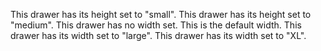
<Meta 
  title="Right Drawer/Drawer/Width" 
  component={RightDrawer}
/>

<Story name="Small">
  <MockAppBar />
  <MockPageBar />
  <MemoryRouter initialEntries={["drawer"]}>
    <RightDrawer path="drawer" width="small" onClose={action('close-drawer')}>
      <DrawerHeader title="Small" />
      <DrawerContent>
        This drawer has its height set to "small".
      </DrawerContent>
    </RightDrawer>
  </MemoryRouter>
</Story>

<Story name="Medium">
  <MockAppBar />
  <MockPageBar />
  <MemoryRouter initialEntries={["drawer"]}>
    <RightDrawer path="drawer" width="medium" onClose={action('close-drawer')}>
      <DrawerHeader title="Medium" />
      <DrawerContent>
        This drawer has its height set to "medium".
      </DrawerContent>
    </RightDrawer>
  </MemoryRouter>
</Story>

<Story name="Default">
  <MockAppBar />
  <MockPageBar />
  <MemoryRouter initialEntries={["drawer"]}>
    <RightDrawer path="drawer" onClose={action('close-drawer')}>
      <DrawerHeader title="Default" />
      <DrawerContent>
        This drawer has no width set. This is the default width.
      </DrawerContent>
    </RightDrawer>
  </MemoryRouter>
</Story>

<Story name="Large">
  <MockAppBar />
  <MockPageBar />
  <MemoryRouter initialEntries={["drawer"]}>
    <RightDrawer path="drawer" width="large" onClose={action('close-drawer')}>
      <DrawerHeader title="Large" />
      <DrawerContent>
        This drawer has its width set to "large".
      </DrawerContent>
    </RightDrawer>
  </MemoryRouter>
</Story>

<Story name="XL">
  <MockAppBar />
  <MockPageBar />
  <MemoryRouter initialEntries={["drawer"]}>
    <RightDrawer path="drawer" width="xl" onClose={action('close-drawer')}>
      <DrawerHeader title="XL" />
      <DrawerContent>
        This drawer has its width set to "XL".
      </DrawerContent>
    </RightDrawer>
  </MemoryRouter>
</Story>
